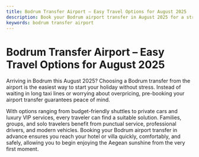 ```yaml
---
title: Bodrum Transfer Airport – Easy Travel Options for August 2025
description: Book your Bodrum airport transfer in August 2025 for a stress-free arrival. Comfortable, affordable, and reliable service for every traveler.
keywords: bodrum transfer airport
---
```


# Bodrum Transfer Airport – Easy Travel Options for August 2025

Arriving in Bodrum this August 2025? Choosing a Bodrum transfer from the airport is the easiest way to start your holiday without stress. Instead of waiting in long taxi lines or worrying about overpricing, pre-booking your airport transfer guarantees peace of mind. 

With options ranging from budget-friendly shuttles to private cars and luxury VIP services, every traveler can find a suitable solution. Families, groups, and solo travelers benefit from punctual service, professional drivers, and modern vehicles. Booking your Bodrum airport transfer in advance ensures you reach your hotel or villa quickly, comfortably, and safely, allowing you to begin enjoying the Aegean sunshine from the very first moment.
